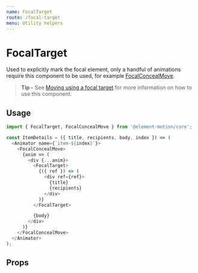 ```yaml
---
name: FocalTarget
route: /focal-target
menu: Utility helpers
---
```



# FocalTarget

Used to explicitly mark the focal element,
only a handful of animations require this component to be used,
for example [FocalConcealMove](/focal-conceal-move).

> **Tip -** See [Moving using a focal target](/advanced-usage#moving-using-a-focal-target) for more information on how to use this component.

## Usage

```js
import { FocalTarget, FocalConcealMove } from '@element-motion/core';

const ItemDetails = ({ title, recipients, body, index }) => (
  <Animator name={`item-${index}`}>
    <FocalConcealMove>
      {anim => (
        <div {...anim}>
          <FocalTarget>
            {({ ref }) => (
              <div ref={ref}>
                {title}
                {recipients}
              </div>
            )}
          </FocalTarget>

          {body}
        </div>
      )}
    </FocalConcealMove>
  </Animator>
);
```

## Props

<Props of={FocalTarget} />
